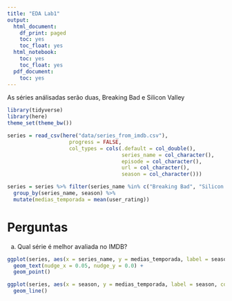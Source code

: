 ```yaml
---
title: "EDA Lab1"
output:
  html_document:
    df_print: paged
    toc: yes
    toc_float: yes
  html_notebook:
    toc: yes
    toc_float: yes
  pdf_document:
    toc: yes
---
```


As séries análisadas serão duas, Breaking Bad e Silicon Valley

```r
library(tidyverse)
library(here)
theme_set(theme_bw())

```

```r

series = read_csv(here("data/series_from_imdb.csv"), 
                    progress = FALSE,
                    col_types = cols(.default = col_double(), 
                                     series_name = col_character(), 
                                     episode = col_character(), 
                                     url = col_character(),
                                     season = col_character()))

series = series %>% filter(series_name %in% c("Breaking Bad", "Silicon Valley")) %>%
  group_by(series_name, season) %>%
  mutate(medias_temporada = mean(user_rating))

```

# Perguntas

a) Qual série é melhor avaliada no IMDB? 


```r

ggplot(series, aes(x = series_name, y = medias_temporada, label = season)) +
  geom_text(nudge_x = 0.05, nudge_y = 0.0) + 
  geom_point()

```

```r

ggplot(series, aes(x = season, y = medias_temporada, label = season, color = series_name, group = series_name)) +
  geom_line()

```

